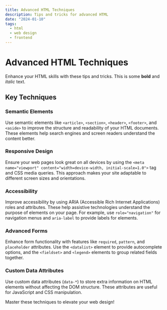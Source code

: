 ```yaml
---
title: Advanced HTML Techniques
description: Tips and tricks for advanced HTML
date: "2024-01-10"
tags:
  - html
  - web design
  - frontend
---
```


# Advanced HTML Techniques

Enhance your HTML skills with these tips and tricks. This is some **bold** and _italic_ text.

## Key Techniques

### Semantic Elements
Use semantic elements like `<article>`, `<section>`, `<header>`, `<footer>`, and `<aside>` to improve the structure and readability of your HTML documents. These elements help search engines and screen readers understand the content better.

### Responsive Design
Ensure your web pages look great on all devices by using the `<meta name="viewport" content="width=device-width, initial-scale=1.0">` tag and CSS media queries. This approach makes your site adaptable to different screen sizes and orientations.

### Accessibility
Improve accessibility by using ARIA (Accessible Rich Internet Applications) roles and attributes. These help assistive technologies understand the purpose of elements on your page. For example, use `role="navigation"` for navigation menus and `aria-label` to provide labels for elements.

### Advanced Forms
Enhance form functionality with features like `required`, `pattern`, and `placeholder` attributes. Use the `<datalist>` element to provide autocomplete options, and the `<fieldset>` and `<legend>` elements to group related fields together.

### Custom Data Attributes
Use custom data attributes (`data-*`) to store extra information on HTML elements without affecting the DOM structure. These attributes are useful for JavaScript and CSS manipulation.

Master these techniques to elevate your web design!